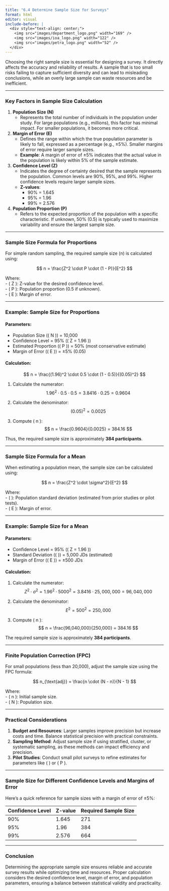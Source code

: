 ```yaml
---
title: "6.4 Determine Sample Size for Surveys"
format: html
editor: visual
include-before: |
  <div style="text-align: center;">
    <img src="images/department_logo.png" width="169" />
    <img src="images/ioa_logo.png" width="122" />
    <img src="images/petra_logo.png" width="52" />
  </div>
---
```


Choosing the right sample size is essential for designing a survey. It directly affects the accuracy and reliability of results. A sample that is too small risks failing to capture sufficient diversity and can lead to misleading conclusions, while an overly large sample can waste resources and be inefficient.

------------------------------------------------------------------------

### **Key Factors in Sample Size Calculation**

1.  **Population Size (N)**
    -   Represents the total number of individuals in the population under study. For large populations (e.g., millions), this factor has minimal impact. For smaller populations, it becomes more critical.
2.  **Margin of Error (E)**
    -   Defines the range within which the true population parameter is likely to fall, expressed as a percentage (e.g., ±5%). Smaller margins of error require larger sample sizes.\
    -   **Example**: A margin of error of ±5% indicates that the actual value in the population is likely within 5% of the sample estimate.
3.  **Confidence Level (Z)**
    -   Indicates the degree of certainty desired that the sample represents the population. Common levels are 90%, 95%, and 99%. Higher confidence levels require larger sample sizes.\
    -   **Z-values**:
        -   90% = 1.645\
        -   95% = 1.96\
        -   99% = 2.576
4.  **Population Proportion (P)**
    -   Refers to the expected proportion of the population with a specific characteristic. If unknown, 50% (0.5) is typically used to maximize variability and ensure the largest sample size.

------------------------------------------------------------------------

### **Sample Size Formula for Proportions**

For simple random sampling, the required sample size (n) is calculated using:

$$
n = \frac{Z^2 \cdot P \cdot (1 - P)}{E^2}
$$

Where:\
- ( Z ): Z-value for the desired confidence level.\
- ( P ): Population proportion (0.5 if unknown).\
- ( E ): Margin of error.

------------------------------------------------------------------------

### **Example: Sample Size for Proportions**

#### Parameters:

-   Population Size (( N )) = 10,000\
-   Confidence Level = 95% (( Z = 1.96 ))\
-   Estimated Proportion (( P )) = 50% (most conservative estimate)\
-   Margin of Error (( E )) = ±5% (0.05)

#### Calculation:

$$
n = \frac{(1.96)^2 \cdot 0.5 \cdot (1 - 0.5)}{(0.05)^2}
$$

1.  Calculate the numerator:\
    $$
    1.96^2 \cdot 0.5 \cdot 0.5 = 3.8416 \cdot 0.25 = 0.9604
    $$

2.  Calculate the denominator:\
    $$
    (0.05)^2 = 0.0025
    $$

3.  Compute ( n ):\
    $$
    n = \frac{0.9604}{0.0025} = 384.16
    $$

Thus, the required sample size is approximately **384 participants**.

------------------------------------------------------------------------

### **Sample Size Formula for a Mean**

When estimating a population mean, the sample size can be calculated using:

$$
n = \frac{Z^2 \cdot \sigma^2}{E^2}
$$

Where:\
- ( \sigma ): Population standard deviation (estimated from prior studies or pilot tests).\
- ( E ): Margin of error.

------------------------------------------------------------------------

### **Example: Sample Size for a Mean**

#### Parameters:

-   Confidence Level = 95% (( Z = 1.96 ))\
-   Standard Deviation (( \sigma )) = 5,000 JDs (estimated)\
-   Margin of Error (( E )) = ±500 JDs

#### Calculation:

1.  Calculate the numerator:\
    $$
    Z^2 \cdot \sigma^2 = 1.96^2 \cdot 5000^2 = 3.8416 \cdot 25,000,000 = 96,040,000
    $$

2.  Calculate the denominator:\
    $$
    E^2 = 500^2 = 250,000
    $$

3.  Compute ( n ):\
    $$
    n = \frac{96,040,000}{250,000} = 384.16
    $$

The required sample size is approximately **384 participants**.

------------------------------------------------------------------------

### **Finite Population Correction (FPC)**

For small populations (less than 20,000), adjust the sample size using the FPC formula:

$$
n_{\text{adj}} = \frac{n \cdot (N - n)}{N - 1}
$$

Where:\
- ( n ): Initial sample size.\
- ( N ): Population size.

------------------------------------------------------------------------

### **Practical Considerations**

1.  **Budget and Resources**: Larger samples improve precision but increase costs and time. Balance statistical precision with practical constraints.\
2.  **Sampling Method**: Adjust sample size if using stratified, cluster, or systematic sampling, as these methods can impact efficiency and precision.\
3.  **Pilot Studies**: Conduct small pilot surveys to refine estimates for parameters like ( \sigma ) or ( P ).

------------------------------------------------------------------------

### **Sample Size for Different Confidence Levels and Margins of Error**

Here’s a quick reference for sample sizes with a margin of error of ±5%:

| Confidence Level | Z-value | Required Sample Size |
|------------------|---------|----------------------|
| 90%              | 1.645   | 271                  |
| 95%              | 1.96    | 384                  |
| 99%              | 2.576   | 664                  |

------------------------------------------------------------------------

### **Conclusion**

Determining the appropriate sample size ensures reliable and accurate survey results while optimizing time and resources. Proper calculation considers the desired confidence level, margin of error, and population parameters, ensuring a balance between statistical validity and practicality.
